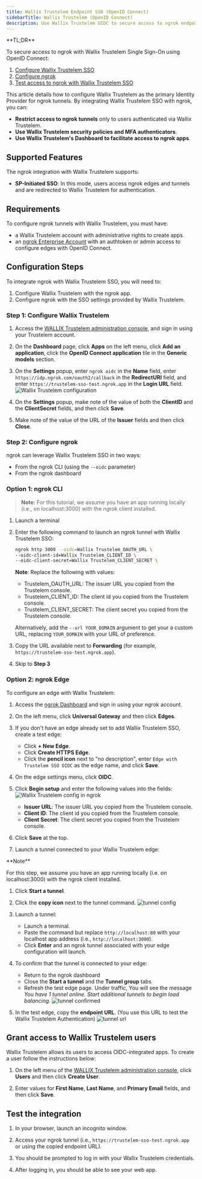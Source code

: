 ```yaml
---
title: Wallix Trustelem Endpoint SSO (OpenID Connect)
sidebarTitle: Wallix Trustelem (OpenID Connect)
description: Use Wallix Trustelem OIDC to secure access to ngrok endpoints
---
```



<Disclaimer />

<Tip>
**TL;DR**



To secure access to ngrok with Wallix Trustelem Single Sign-On using OpenID Connect:

1. [Configure Wallix Trustelem SSO](#configure-wallix)
1. [Configure ngrok](#configure-ngrok)
1. [Test access to ngrok with Wallix Trustelem SSO](#test-sso)
</Tip>

This article details how to configure Wallix Trustelem as the primary Identity Provider for ngrok tunnels.
By integrating Wallix Trustelem SSO with ngrok, you can:

- **Restrict access to ngrok tunnels** only to users authenticated via Wallix Trustelem.
- **Use Wallix Trustelem security policies and MFA authenticators**.
- **Use Wallix Trustelem's Dashboard to facilitate access to ngrok apps**.

## Supported Features

The ngrok integration with Wallix Trustelem supports:

- **SP-Initiated SSO**: In this mode, users access ngrok edges and tunnels and are redirected to Wallix Trustelem for authentication.

## Requirements

To configure ngrok tunnels with Wallix Trustelem, you must have:

- a Wallix Trustelem account with administrative rights to create apps.
- an [ngrok Enterprise Account](https://ngrok.com/pricing) with an authtoken or admin access to configure edges with OpenID Connect.

## Configuration Steps

To integrate ngrok with Wallix Trustelem SSO, you will need to:

1. Configure Wallix Trustelem with the ngrok app.
1. Configure ngrok with the SSO settings provided by Wallix Trustelem.

### **Step 1**: Configure Wallix Trustelem 

1. Access the [WALLIX Trustelem administration console](https://admin.trustelem.com/login), and sign in using your Trustelem account.

1. On the **Dashboard** page, click **Apps** on the left menu, click **Add an application**, click the **OpenID Connect application** tile in the **Generic models** section.

1. On the **Settings** popup, enter `ngrok oidc` in the **Name** field, enter `https://idp.ngrok.com/oauth2/callback` in the **RedirectURI** field, and enter `https://trustelem-sso-test.ngrok.app` in the **Login URL** field.
   ![Wallix Trustelem configuration](../img/trustelem/img/ngrok_url_configuration_trustelem.png)

1. On the **Settings** popup, make note of the value of both the **ClientID** and the **ClientSecret** fields, and then click **Save**.

1. Make note of the value of the URL of the **Issuer** fields and then click **Close**.

### **Step 2**: Configure ngrok 

ngrok can leverage Wallix Trustelem SSO in two ways:

- From the ngrok CLI (using the `--oidc` parameter)
- From the ngrok dashboard

### **Option 1**: ngrok CLI

> **Note:** For this tutorial, we assume you have an app running locally (i.e., on localhost:3000) with the ngrok client installed.

1. Launch a terminal

1. Enter the following command to launch an ngrok tunnel with Wallix Trustelem SSO:

   ```bash
   ngrok http 3000 --oidc=Wallix Trustelem_OAUTH_URL \
   --oidc-client-id=Wallix Trustelem_CLIENT_ID \
   --oidc-client-secret=Wallix Trustelem_CLIENT_SECRET \
   ```

   **Note**: Replace the following with values:
   - Trustelem_OAUTH_URL: The issuer URL you copied from the Trustelem console.
   - Trustelem_CLIENT_ID: The client id you copied from the Trustelem console.
   - Trustelem_CLIENT_SECRET: The client secret you copied from the Trustelem console.

   Alternatively, add the `--url YOUR_DOMAIN` argument to get your a custom URL, replacing `YOUR_DOMAIN` with your URL of preference.

1. Copy the URL available next to **Forwarding** (for example, `https://trustelem-sso-test.ngrok.app`).

1. Skip to **Step 3**

### **Option 2**: ngrok Edge

To configure an edge with Wallix Trustelem:

1. Access the [ngrok Dashboard](https://dashboard.ngrok.com/) and sign in using your ngrok account.

1. On the left menu, click **Universal Gateway** and then click **Edges**.

1. If you don't have an edge already set to add Wallix Trustelem SSO, create a test edge:
   - Click **+ New Edge**.
   - Click **Create HTTPS Edge**.
   - Click the **pencil icon** next to "no description", enter `Edge with Trustelem SSO OIDC` as the edge name, and click **Save**.

1. On the edge settings menu, click **OIDC**.

1. Click **Begin setup** and enter the following values into the fields:
   ![Wallix Trustelem config in ngrok](../img/trustelem/img/trustelem-1.png)
   - **Issuer URL**: The issuer URL you copied from the Trustelem console.
   - **Client ID**: The client id you copied from the Trustelem console.
   - **Client Secret**: The client secret you copied from the Trustelem console.

1. Click **Save** at the top.

1. Launch a tunnel connected to your Wallix Trustelem edge:
<Tip>
**Note**


For this step, we assume you have an app running locally (i.e. on localhost:3000) with the ngrok client installed.
   </Tip>

1.  Click **Start a tunnel**.

1.  Click the **copy icon** next to the tunnel command.
    ![tunnel config](../img/trustelem/img/trustelem-2.png)

1.  Launch a tunnel:
    - Launch a terminal.
    - Paste the command but replace `http://localhost:80` with your localhost app address (i.e., `http://localhost:3000`).
    - Click **Enter** and an ngrok tunnel associated with your edge configuration will launch.

1.  To confirm that the tunnel is connected to your edge:
    - Return to the ngrok dashboard
    - Close the **Start a tunnel** and the **Tunnel group** tabs
    - Refresh the test edge page. Under traffic, You will see the message _You have 1 tunnel online. Start additional tunnels to begin load balancing._
      ![tunnel confirmed](../img/trustelem/img/trustelem-3.png)

1.  In the test edge, copy the **endpoint URL**. (You use this URL to test the Wallix Trustelem Authentication)
    ![tunnel url](../img/trustelem/img/trustelem-4.png)

## Grant access to Wallix Trustelem users

Wallix Trustelem allows its users to access OIDC-integrated apps.
To create a user follow the instructions below:

1. On the left menu of the [WALLIX Trustelem administration console](https://admin.trustelem.com/login), click **Users** and then click **Create User**.

1. Enter values for **First Name**, **Last Name**, and **Primary Email** fields, and then click **Save**.

## Test the integration 

1. In your browser, launch an incognito window.

1. Access your ngrok tunnel (i.e., `https://trustelem-sso-test.ngrok.app` or using the copied endpoint URL).

1. You should be prompted to log in with your Wallix Trustelem credentials.

1. After logging in, you should be able to see your web app.
